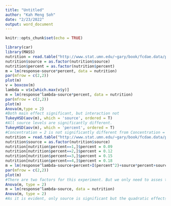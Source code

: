 ---
title: "Untitled"
author: "Kah Meng Soh"
date: "2/23/2022"
output: word_document
---

```{r setup, include=FALSE}
knitr::opts_chunk$set(echo = TRUE)
```
```{r}
library(car)
library(MASS)
nutrition = read.table("http://www.stat.umn.edu/~gary/book/fcdae.data/pr10.8",header=TRUE)
nutrition$source = as.factor(nutrition$source)
nutrition$percent = as.factor(nutrition$percent)
m = lm(response~source*percent, data = nutrition)
par(mfrow = c(2,2))
plot(m)
v = boxcox(m)
lambda = v$x[which.max(v$y)]
m = lm(response^lambda~source*percent, data = nutrition)
par(mfrow = c(2,2))
plot(m)
Anova(m,type = 2)
#Both main effect significant, but interaction not
TukeyHSD(aov(m), which = 'source', ordered = T)
#All source levels are significantly different.
TukeyHSD(aov(m), which = 'percent', ordered = T)
#Concentration = 2 is not significantly different from Concentration = 3
nutrition = read.table("http://www.stat.umn.edu/~gary/book/fcdae.data/pr10.8",header=TRUE)
nutrition$source = as.factor(nutrition$source)
nutrition[nutrition$percent==1,]$percent = 0.09
nutrition[nutrition$percent==2,]$percent = 0.12
nutrition[nutrition$percent==3,]$percent = 0.15
nutrition[nutrition$percent==4,]$percent = 0.18
m = lm(response^lambda~source+percent+I(percent^2)+source*percent+source*I(percent^2), data = nutrition)
par(mfrow = c(2,2))
plot(m)
#There are two factors for this experiment. But we only need to asses the significance of higher order terms for protein concentration. So, we will use the quantitative doses only for the protein concentration.
Anova(m, type = 2)
m = lm(response^lambda~source, data = nutrition)
Anova(m, type = 2)
#As it is evident, only source is significant but the quadratic effects of percent concentration is not significant. As we know that only source is significant, we need to refit with only significant terms.
```
